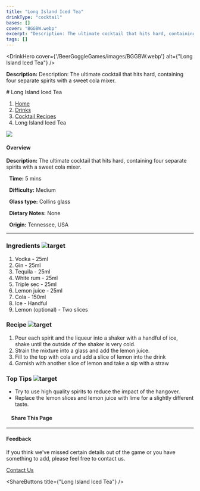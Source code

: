 ```yaml
---
title: "Long Island Iced Tea"
drinkType: "cocktail"
bases: []
cover: "BGGBW.webp"
excerpt: "Description: The ultimate cocktail that hits hard, containing four separate spirits with a sweet cola mixer."
tags: []
---
```



<DrinkHero
  cover={'/BeerGoggleGames/images/BGGBW.webp'}
  alt={"Long Island Iced Tea"}
/>

<DrinkSection title="Overview" icon="/BeerGoggleGames/images/info.webp">
<p><strong>Description:</strong> Description: The ultimate cocktail that hits hard, containing four separate spirits with a sweet cola mixer.</p>
</DrinkSection>

<DrinkSection title="Ingredients" icon="/BeerGoggleGames/images/liquor.webp">
<!-- Add ingredients -->
</DrinkSection>

<DrinkSection title="Method" icon="/BeerGoggleGames/images/question.webp">
# Long Island Iced Tea

1.  [Home](/)
2.  [Drinks](drinks)
3.  [Cocktail Recipes](drinks/cocktailrecipes)
4.  Long Island Iced Tea

![](/images/long-island-iced-tea.webp)

#### Overview

**Description:** The ultimate cocktail that hits hard, containing four separate spirits with a sweet cola mixer.

  **Time:** 5 mins

  **Difficulty:** Medium

  **Glass type:** Collins glass

  **Dietary Notes:** None

  **Origin:** Tennessee, USA

* * *

### Ingredients ![target](/images/liquor.webp)

1.  Vodka - 25ml
2.  Gin - 25ml
3.  Tequila - 25ml
4.  White rum - 25ml
5.  Triple sec - 25ml
6.  Lemon juice - 25ml
7.  Cola - 150ml
8.  Ice - Handful
9.  Lemon (optional) - Two slices

### Recipe ![target](/images/rules.webp)

1.  Pour each spirit and the liqueur into a shaker with a handful of ice, shake until the outside of the shaker is very cold.
2.  Strain the mixture into a glass and add the lemon juice.
3.  Fill to the top with cola and add a slice of lemon into the drink
4.  Garnish with another slice of lemon and take a sip with a straw

### Top Tips ![target](/images/lightbulb.webp)

-   Try to use high quality spirits to reduce the impact of the hangover.
-   Replace the lemon slices and lemon juice with lime for a slightly different taste.

####     Share This Page

[](https://www.facebook.com/sharer/sharer.php?u=beergogglegames.co.uk/Drinks/CocktailRecipes/long-island-iced-tea)[](https://www.instagram.com/direct/new/)[](https://twitter.com/intent/tweet?url=beergogglegames.co.uk/Drinks/CocktailRecipes/long-island-iced-tea)

* * *

#### Feedback

If you think we've missed certain details out of the game or you have something to add, please feel free to contact us.

  
  
  
[Contact Us](contact)
</DrinkSection>



<ShareButtons title={"Long Island Iced Tea"} />
<FeedbackCard></FeedbackCard>
